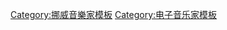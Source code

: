 <noinclude>
{{noteTA
|G1=Music
|G2=Show
}}</noinclude>
{{Navbox musical artist
| name = Kygo
| title = [[凱戈]]
| state = {{{state<includeonly>|autocollapse</includeonly>}}}
| bodyclass = hlist
| background = non_vocal_instrumentalist
| above = [[凱戈音樂作品]]

| group1 = 錄音室專輯
| list1  =
* 《[[神境界]]》
* 《[[絕對狂愛]]》
* 《[[電音盛世]]》

| group2 = 迷你專輯
| list2  =
* 《[[凝望星空 (迷你專輯)|凝望星空]]》

| group3 = 單曲
| list3  =
* 〈[[電光火石]]〉
* 〈{{le|ID (歌曲)|ID (song)|ID}}〉
* 〈{{le|萬眾矚目 (凱戈歌曲)|Stole the show|萬眾矚目}}〉
* 〈{{le|Sexual Healing (歌曲)|Sexual Healing#Kygo remix|Sexual Healing}}〉
* 〈{{le|Nothing Left (凱戈歌曲)|Nothing Left (Kygo song)|Nothing Left}}〉
* 〈[[Here for You (凱戈歌曲)|Here for You]]〉
* 〈{{le|Stay (凱戈歌曲)|Stay (Kygo song)|Stay}}〉
* 〈{{le|Coming Over|Coming Over (Dillon Francis and Kygo song)}}〉
* 〈{{le|熾愛 (凱戈歌曲)|Raging (song)|Raging}}〉
* 〈{{le|Carry Me (凱戈歌曲)|Carry Me (Kygo song)|Carry Me}}〉
* 〈[[不會是我|-{zh-tw:不會是我;zh-cn:并不是我;}-]]〉
* 〈[[初戀 (凱戈和艾麗·高登歌曲)|初戀]]〉
* 〈[[凝望星空 (凱戈歌曲)|凝望星空]]〉
* 〈{{le|絕對狂愛 (歌曲)|Kids in Love (song)|Kids in Love}}〉
* 〈{{le|Stranger Things (凱戈歌曲)|Stranger Things (Kygo song)|Stranger Things}}〉
* 〈{{le|愛不忘|Remind Me to Forget}}〉
* 〈[[命中注定 (歌曲)|命中注定]]〉
* 〈{{le|Happy Now (凱戈歌曲)|Happy Now (Kygo song)|Happy Now}}〉
* 〈[[想念你 (凱戈歌曲)|想念你]]〉
* 〈{{le|堅持下去|Carry On (Kygo and Rita Ora song)}}〉
* 〈{{le|Not OK (凱戈歌曲)|Not OK (Kygo and Chelsea Cutler song)|Not OK}}〉
* 〈{{le|Kem kan eg ringe}}〉
* 〈{{le|崇高之愛|Higher Love#Kygo and Whitney Houston version}}〉
* 〈[[家人 (老菸槍雙人組和凱戈歌曲)|家人]]〉
* 〈{{le|Forever Yours (艾維奇和凱戈歌曲)|Forever Yours (Tribute)|Forever Yours}}〉
* 〈[[實話實說 (歌曲)|實話實說]]〉
* 〈[[永遠等待 (凱戈和莎夏·斯隆歌曲)|永遠等待]]〉
* 〈[[自由 (凱戈歌曲)|自由]]〉
* 〈[[失去的意義]]〉
* 〈{{le|The Truth|The Truth (Kygo song)}}〉
* 〈{{le|與愛何干|What's Love Got to Do with It (song)#Kygo version}}〉
* 〈{{le|Hot Stuff|Hot Stuff (Donna Summer song)#Kygo version}}〉
* 〈[[Love Me Now]]〉
* 〈[[Undeniable]]〉

| group4 = 促銷單曲
| list4  =
* 〈{{le|Fragile (凱戈與Labrinth歌曲)|Fragile (Kygo and Labrinth song)|Fragile}}〉

| group5 = 其他歌曲
| list5  =
* 〈{{le|最美好的事|You're the Best Thing About Me#Kygo remix}}〉
* 〈{{le|破碎的愛|Broken Glass (Kygo and Kim Petras song)}}〉

	
| group6 = 相關條目
| list6 = 
* {{le|Kygo Life|Kygo Life AS}}
* [[棕櫚樹唱片公司]]
| below = 
* {{Icon|Category}} '''[[:Category:凱戈歌曲|分類:凱戈歌曲]]'''
* {{Icon|Category}} '''[[:Category:凱戈音樂專輯|分類:凱戈專輯]]'''
}}
<noinclude>
{{collapsible option}}
[[Category:挪威音樂家模板]]
[[Category:电子音乐家模板]]
</noinclude>